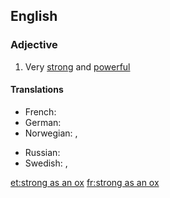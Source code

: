 ==English==

===Adjective===
{{head|en|adjective|head=as [[strong]] as an [[ox]]}}

# {{context|simile|lang=en}} Very [[strong]] and [[powerful]]

====Translations====
{{trans-top|very strong and powerful}}
* French: {{t+|fr|fort comme un Turc}}
* German: {{t|de|stark wie ein Ochse}}
* Norwegian: {{t-|no|sterk som en bjørn}}, {{t+|no|sterk som en okse}}
{{trans-mid}}
* Russian: {{t|ru|силён как бык|tr=siljón kak byk|sc=Cyrl}}
* Swedish: {{t-|sv|stark som en björn}}, {{t-|sv|stark som en oxe}}
{{trans-bottom}}

[[et:strong as an ox]]
[[fr:strong as an ox]]